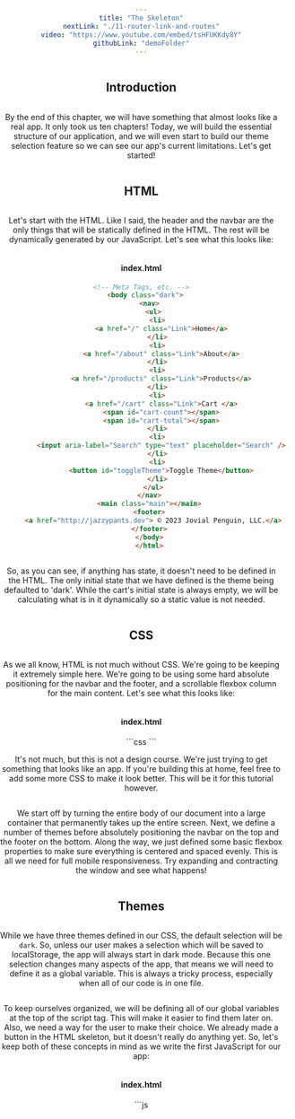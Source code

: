 ```yaml
---
title: "The Skeleton"
nextLink: "./11-router-link-and-routes"
video: "https://www.youtube.com/embed/tsHFUKKdy8Y"
githubLink: "demoFolder"
---
```



## **Introduction**

By the end of this chapter, we will have something that almost looks like a real app. It only took us ten chapters! Today, we will build the essential structure of our application, and we will even start to build our theme selection feature so we can see our app's current limitations. Let's get started!

## **HTML**

Let's start with the HTML. Like I said, the header and the navbar are the only things that will be statically defined in the HTML. The rest will be dynamically generated by our JavaScript. Let's see what this looks like:

<CodeBlock>
    <h4>index.html</h4>

```html
<!-- Meta Tags, etc. -->
  <body class="dark">
    <nav>
      <ul>
        <li>
          <a href="/" class="Link">Home</a>
        </li>
        <li>
          <a href="/about" class="Link">About</a>
        </li>
        <li>
          <a href="/products" class="Link">Products</a>
        </li>
        <li>
          <a href="/cart" class="Link">Cart </a>
          <span id="cart-count"></span>
          <span id="cart-total"></span>
        </li>
        <li>
          <input aria-label="Search" type="text" placeholder="Search" />
        </li>
        <li>
          <button id="toggleTheme">Toggle Theme</button>
        </li>
      </ul>
    </nav>
    <main class="main"></main>
    <footer>
      <a href="http://jazzypants.dev"> © 2023 Jovial Penguin, LLC.</a>
    </footer>
    </body>
    </html>
```
</CodeBlock>

So, as you can see, if anything has state, it doesn't need to be defined in the HTML. The only initial state that we have defined is the theme being defaulted to 'dark'. While the cart's initial state is always empty, we will be calculating what is in it dynamically so a static value is not needed.

## **CSS**

As we all know, HTML is not much without CSS. We're going to be keeping it extremely simple here. We're going to be using some hard absolute positioning for the navbar and the footer, and a scrollable flexbox column for the main content. Let's see what this looks like:

<CodeBlock>
    <h4>index.html</h4>
```css
<style>
    body {
      position: absolute; /* only need to do this because of the navbar and footer */
      overflow: hidden; /* since footer is absolute, we will need a scrollbar inside */
      width: 100%; /* take up the entire screen */
      height: 100%; /* ditto */
      margin: 0; /* no margins to avoid blank area around the edges */
      padding: 0; /* no need */
      display: flex; /* flexbox makes life easy */
      flex-direction: column; /* vertical layout */
      justify-content: center; /* center everything */
      align-items: center; /* ditto */
      text-align: center; /* ditto */
    } /* this is the container that will hold everything */

    .dark {
      background-color: #222; /* DARK theme (1) */
      color: #fff; /* white text */
    }
    .dark a {
      color: #88f; /* purple links */
    } /* theme 1 (DARK) */

    .purple {
      background-color: #88f; /* PURPLE theme (2) */
      color: #ff0; /* yellow text */
    }
    .purple a {
      color: #292; /* green links */
    } /* theme 2 (PURPLE) */

    .green {
      background-color: #0f0; /* GREEN theme (3) */
      color: #911; /* red text */
    }
    .green a {
      color: #999; /* gray links */
    } /* theme 3 (GREEN) */

    nav,
    footer {
      width: 100%;
      position: absolute;
      background-color: #222; /* keep nav and footer dark */
    } /* take up whole screen at the top and bottom */

    nav {
      top: 0;
    } /* nav on top */

    ul {
      display: flex;
      justify-content: space-evenly;
      align-items: center;
      list-style: none;
    } /* make the nav into a horizontal, evenly spaced list */

    main {
      width: 100%; /* take up the whole screen */
      overflow-y: auto; /* scrollable */
      margin-top: 3rem; /* leave room for the navbar */
      margin-bottom: 1rem; /* leave room for the footer */
    }

    img {
      aspect-ratio: 1/1; /* square-ish */
      object-fit: contain; /* scale to fit */
      width: 100%; /* take up the whole area if you can */
      max-height: 50vh; /* but not too big */
    }

    footer {
      bottom: 0; /* starting at bottom */
    }

  </style>
```
</CodeBlock>

It's not much, but this is not a design course. We're just trying to get something that looks like an app. If you're building this at home, feel free to add some more CSS to make it look better. This will be it for this tutorial however.

We start off by turning the entire body of our document into a large container that permanently takes up the entire screen. Next, we define a number of themes before absolutely positioning the navbar on the top and the footer on the bottom. Along the way, we just defined some basic flexbox properties to make sure everything is centered and spaced evenly. This is all we need for full mobile responsiveness. Try expanding and contracting the window and see what happens!

## **Themes**

While we have three themes defined in our CSS, the default selection will be `dark`. So, unless our user makes a selection which will be saved to localStorage, the app will always start in dark mode. Because this one selection changes many aspects of the app, that means we will need to define it as a global variable. This is always a tricky process, especially when all of our code is in one file.

To keep ourselves organized, we will be defining all of our global variables at the top of the script tag. This will make it easier to find them later on. Also, we need a way for the user to make their choice. We already made a button in the HTML skeleton, but it doesn't really do anything yet. So, let's keep both of these concepts in mind as we write the first JavaScript for our app:

<CodeBlock>
    <h4>index.html</h4>
```js
    <script defer>
      const toggleTheme = document.getElementById("toggleTheme")

      toggleTheme.addEventListener("click", () => {
        if (document.body.classList.contains("dark")) {
          document.body.classList.remove("dark")
          document.body.classList.add("purple")
        } else if (document.body.classList.contains("purple")) {
          document.body.classList.remove("purple")
          document.body.classList.add("green")
        } else if (document.body.classList.contains("green")) {
          document.body.classList.remove("green")
          document.body.classList.add("dark")
        }
      })
    </script>

```
</CodeBlock>

As you can see, we're not implementing localStorage just yet. We're just cycling through the three themes and setting the state of the application. Between this and our lack of an internal navigation system, we're not employing any of the features of a single page application. But, I think this is important so you can see the benefits of the APIs we will be using. Let's put everything together and see our app in action so far.

## **Conclusion and Demo**

If you'd like to see all the code together, you can just check out the GitHub repo. Otherwise, we'll be doing things bit by bit from now on. Here's the app so far:

<IFrame
  src="/demos/client-side-routing/10-the-skeleton/demo/heyhey"
/>

Go ahead and try it out. You can change the theme, but everything is destroyed if you click on any of the links. Even though our server ensures that the same page is loaded every time, our theme selection is forgotten every time and there is a big ugly white flash in between.

As we learned, our state lives in that one version of the HTML file. So, clicking a link destroys the current state and builds a whole new version of the file from a different URL. Even though we haven't tied any state to the URL, the browser still has to reload the entire page. This is where the next chapter comes into play as we build our client-side routing system.